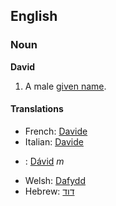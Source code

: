 ==English==
===Noun===
'''David'''

#A male [[given name]].

====Translations====
*French: [[Davide#French|Davide]]
*Italian: [[Davide#Italian|Davide]]
*{{sk}}: [[Dávid#Slovak|Dávid]] ''m''
*Welsh: [[Dafydd]]
*Hebrew: [[דוד]]